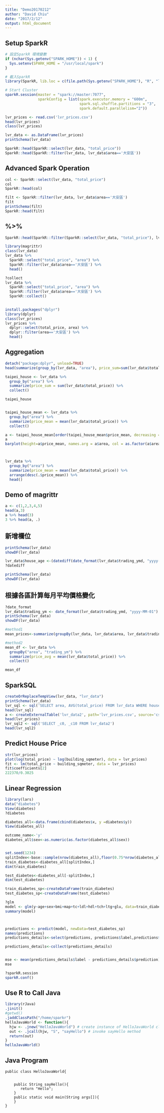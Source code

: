 ```yaml
---
title: "Demo20170212"
author: "David Chiu"
date: "2017/2/12"
output: html_document
---
```

## Setup SparkR
```r
# 設定SparkR 環境變數
if (nchar(Sys.getenv("SPARK_HOME")) < 1) {
  Sys.setenv(SPARK_HOME = "/usr/local/spark")
}

# 載入SparkR
library(SparkR, lib.loc = c(file.path(Sys.getenv("SPARK_HOME"), "R", "lib")))

# Start Cluster
sparkR.session(master = "spark://master:7077", 
               sparkConfig = list(spark.executor.memory = "600m", 
                                  spark.sql.shuffle.partitions = "3",
                                  spark.default.parallelism="2"))

lvr_prices <- read.csv('lvr_prices.csv')
head(lvr_prices)
class(lvr_prices)

lvr_data <- as.DataFrame(lvr_prices)
printSchema(lvr_data)

SparkR::head(SparkR::select(lvr_data, "total_price"))
SparkR::head(SparkR::filter(lvr_data, lvr_data$area=='大安區'))

```

## Advanced Spark Operation
```r

col <- SparkR::select(lvr_data, "total_price")
col
SparkR::head(col)

filt <- SparkR::filter(lvr_data, lvr_data$area=='大安區')
filt
printSchema(filt)
SparkR::head(filt)


```
## %>%
```r

SparkR::head(SparkR::filter(SparkR::select(lvr_data, "total_price"), lvr_data$area=='大安區'))

library(magrittr)
class(lvr_data)
lvr_data %>% 
  SparkR::select("total_price", "area") %>% 
  SparkR::filter(lvr_data$area=='大安區') %>% 
  head()

?collect
lvr_data %>% 
  SparkR::select("total_price", "area") %>% 
  SparkR::filter(lvr_data$area=='大安區') %>%
  SparkR::collect()
  

install.packages("dplyr")
library(dplyr)
class(lvr_prices)
lvr_prices %>% 
  dplyr::select(total_price, area) %>%
  dplyr::filter(area=='大安區') %>%
  head()

```

## Aggregation
```r

detach("package:dplyr", unload=TRUE)
head(summarize(group_by(lvr_data, "area"), price_sum=sum(lvr_data$total_price)))

taipei_house <- lvr_data %>% 
  group_by("area") %>%
  summarize(price_sum = sum(lvr_data$total_price)) %>%
  collect()

taipei_house


taipei_house_mean <- lvr_data %>% 
  group_by("area") %>%
  summarize(price_mean = mean(lvr_data$total_price)) %>%
  collect()

a <- taipei_house_mean[order(taipei_house_mean$price_mean, decreasing = TRUE),]
a
barplot(height=a$price_mean, names.arg = a$area, col = as.factor(a$area))



lvr_data %>% 
  group_by("area") %>%
  summarize(price_mean = mean(lvr_data$total_price)) %>%
  arrange(desc(.$price_mean)) %>%
  head()
```

## Demo of magrittr
```r
a <- c(1,2,3,4,5)
head(a,3)
a %>% head(3)
3 %>% head(a, .)
```


## 新增欄位
```r
printSchema(lvr_data)
showDF(lvr_data)

lvr_data$house_age <-(datediff(date_format(lvr_data$trading_ymd, "yyyy-MM-dd"), date_format(lvr_data$finish_ymd, "yyyy-MM-dd")))/365
?datediff

printSchema(lvr_data)
showDF(lvr_data)
```

## 根據各區計算每月平均價格變化
```r
?date_format
lvr_data$trading_ym <- date_format(lvr_data$trading_ymd, "yyyy-MM-01")
printSchema(lvr_data)
showDF(lvr_data)

#method1
mean_prices<-summarize(groupBy(lvr_data, lvr_data$area, lvr_data$trading_ym), price_avg=mean(lvr_data$total_price))

#method2
mean_df <- lvr_data %>% 
  groupBy("area", "trading_ym") %>%
  summarize(price_avg = mean(lvr_data$total_price)) %>%
  collect()

mean_df

```

## SparkSQL
```r
createOrReplaceTempView(lvr_data, "lvr_data")
printSchema(lvr_data)
lvr_sql <- sql('SELECT area, AVG(total_price) FROM lvr_data WHERE house_age < 30 GROUP BY area ')
head(lvr_sql)
a <- createExternalTable('lvr_data2', path='lvr_prices.csv', source='csv')
head(lvr_prices)
lvr_sql2 <- sql('SELECT _c0, _c10 FROM lvr_data2')
head(lvr_sql2)
```

## Predict House Price
```r

str(lvr_prices)
plot(log(total_price) ~ log(building_sqmeter), data = lvr_prices)
fit <- lm(total_price ~ building_sqmeter, data = lvr_prices)
fit$coefficients[2]
222370/0.3025


```

## Linear Regression
```r
library(lars)
data("diabetes")
View(diabetes)
?diabetes

diabetes_all<-data.frame(cbind(diabetes$x, y =diabetes$y))
View(diabetes_all)

outcome_name<-'y'
diabetes_all$sex<-as.numeric(as.factor(diabetes_all$sex))


set.seed(1234)
splitIndex<-base::sample(nrow(diabetes_all),floor(0.75*nrow(diabetes_all)))
train_diabetes<-diabetes_all[splitIndex,]
dim(train_diabetes)

test_diabetes<-diabetes_all[-splitIndex,]
dim(test_diabetes)

train_diabetes_sp<-createDataFrame(train_diabetes)
test_diabetes_sp<-createDataFrame(test_diabetes)

?glm
model <- glm(y~age+sex+bmi+map+tc+ldl+hdl+tch+ltg+glu, data=train_diabetes_sp, family='gaussian')
summary(model)



predictions <- predict(model, newData=test_diabetes_sp)
names(predictions)
predictions_details<-select(predictions, predictions$label,predictions$prediction)

predictions_details<-collect(predictions_details)


mse <- mean(predictions_details$label - predictions_details$prediction)
mse

?sparkR.session
sparkR.conf()
```


## Use R to Call Java
```r
library(rJava)
.jinit()
#getwd()
.jaddClassPath("/home/sparkr")
helloJavaWorld <- function(){
  hjw <- .jnew("HelloJavaWorld") # create instance of HelloJavaWorld class
  out <- .jcall(hjw, "S", "sayHello") # invoke sayHello method
  return(out)
}
helloJavaWorld()
```

## Java Program
```
public class HelloJavaWorld{


    public String sayHello(){
       return "Hello";
    }
    public static void main(String args[]){
    }
}

```




